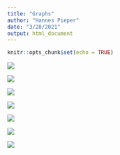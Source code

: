 ```yaml
---
title: "Graphs"
author: "Hannes Pieper"
date: "3/28/2021"
output: html_document
---
```


```r
knitr::opts_chunk$set(echo = TRUE)
```

![](images/dynamic_size_graph_pic.jpg)

![](images/dynamic_map.gif)

![](images/graph_historic_size.jpg)

![](images/graph_margins_distribution.jpg)

![](images/map_actual_election.jpg)

![](images/optimized_election_map_pic.jpg)

![](images/graph_parliament_sizes_scenarios.jpg)
